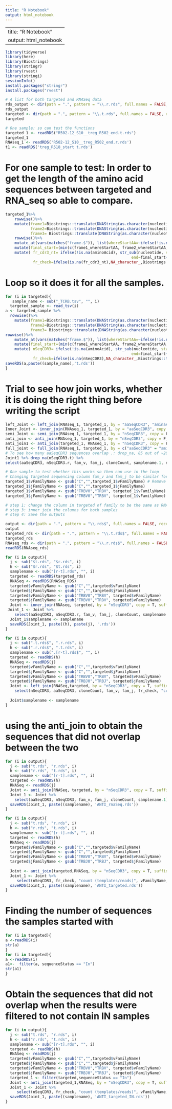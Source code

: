 ```yaml
---
title: "R Notebook"
output: html_notebook
---
```

---
title: "R Notebook"
output: html_notebook
---
```r
library(tidyverse)
library(here)
library(Biostrings)
library(stringr)
library(rvest)
library(stringi)
sessionInfo()
install.packages("stringr")
install.packages("rvest")
```
```r
# A list for both targeted and RNASeq data
rds_output <- dir(path = ".", pattern = "\\.r.rds", full.names = FALSE, recursive = TRUE)
rds_output
targeted <- dir(path = ".", pattern = "\\.t.rds", full.names = FALSE, recursive = TRUE)
targeted
```

```r
# One sample: so can test the functions
targeted_1 <- readRDS("R502-12_S10__treg_R502_end.t.rds")
targeted_1
RNAseq_1 <- readRDS('R502-12_S10__treg_R502_end.r.rds')
t1 <- readRDS('treg_R518_start t.rds')
```
# For one sample to test: In order to get the length of the amino acid sequences between targeted and RNA_seq so able to compare. 
```r
targeted_1%>%
    rowwise()%>%
    mutate(frame1=Biostrings::translate(DNAString(as.character(nucleotide))%>%subseq(.,1), if.fuzzy.codon="X")%>%as.character(),   #this is to obtain all 3 reading frames
           frame2=Biostrings::translate(DNAString(as.character(nucleotide))%>%subseq(.,2), if.fuzzy.codon="X")%>%as.character(),
           frame3= Biostrings::translate(DNAString(as.character(nucleotide))%>%subseq(.,3), if.fuzzy.codon="X")%>%as.character())%>%
    rowwise()%>%
    mutate_at(vars(matches("frame.$")), list(whereStartAA=~ifelse(!is.na(.), stri_locate_first_fixed(pattern=aminoAcid, str =.))))%>%  #here you find aminoAcid in these 3 frames
    mutate(final_start=(min(c(frame1_whereStartAA, frame2_whereStartAA, frame3_whereStartAA), na.rm=T)-1)*3+1)%>%  #and identify which one is the apropriate one; get nucleotide locations from aminoacid location
    mutate( fr_cdr3_nt= ifelse(!is.na(aminoAcid), str_sub(nucleotide, start=final_start,  #obtain the nucleotide sequence
                                                       end=final_start+nchar(aminoAcid)*3-1)  ,NA),
            fr_check=ifelse(is.na(fr_cdr3_nt),NA_character_,Biostrings::translate(DNAString(fr_cdr3_nt))%>%as.character())) #and translate it back yo aminoacids, to compare with the expected one
```

# Loop so it does it for all the samples.
```r
for (i in targeted){
   sample_name <- sub("_TCRB.tsv", "", i)
  targeted_sample <- read_tsv(i)
a <- targeted_sample %>%
  rowwise()%>%
    mutate(frame1=Biostrings::translate(DNAString(as.character(nucleotide))%>%subseq(.,1), if.fuzzy.codon="X")%>%as.character(),   
           frame2=Biostrings::translate(DNAString(as.character(nucleotide))%>%subseq(.,2), if.fuzzy.codon="X")%>%as.character(),
           frame3= Biostrings::translate(DNAString(as.character(nucleotide))%>%subseq(.,3), if.fuzzy.codon="X")%>%as.character()) %>% 
rowwise()%>% 
    mutate_at(vars(matches("frame.$")), list(whereStartAA=~ifelse(!is.na(.), stri_locate_first_fixed(pattern=aminoAcid, str =.))))%>%  
    mutate(final_start=(min(c(frame1_whereStartAA, frame2_whereStartAA, frame3_whereStartAA), na.rm=T)-1)*3+1)%>%  
    mutate( nSeqCDR3= ifelse(!is.na(aminoAcid), str_sub(nucleotide, start=final_start, 
                                                       end=final_start+nchar(aminoAcid)*3-1)  ,NA),
            fr_check=ifelse(is.na(nSeqCDR3),NA_character_,Biostrings::translate(DNAString(nSeqCDR3))%>%as.character())) 
saveRDS(a,paste((sample_name),'t.rds'))
}
```

# Trial to see how join works, whether it is doing the right thing before writing the script 
```r

left_Joint <- left_join(RNAseq_1, targeted_1, by = "aaSeqCDR3", "aminaAcid", copy = F, suffix = c(".r",".t")) # Shows all the amino acids of RNASeq and NA if not present in aaSeqCDR3 of targeted. 
Inner_Joint <- inner_join(RNAseq_1, targeted_1, by = "aaSeqCDR3", copy = F, suffix = c(".r", ".t")) # Shows all the amino acid sequences that were similar .: only 85
semi_Joint <- semi_join(RNAseq_1, targeted_1, by = "nSeqCDR3", copy = F, suffix = c(".r", ".t"))
anti_join <- anti_join(RNAseq_1, targeted_1, by = "nSeqCDR3", copy = F, suffix = c(".r", ".t"))
anti_join1 <- anti_join(targeted_1, RNAseq_1, by = "nSeqCDR3", copy = F, suffix = c(".r", ".t"))
full_joint <- full_join(RNAseq_1, targeted_1, by = c("aaSeqCDR3" = "aminoAcid"), copy = F, suffix = c(".r", ".t"))
# To see how many aaSeqCDR3 sequences overlap .: drop_na, 85 out of ~2000 RNAseq amino acid sequences
Joint1 %>% drop_na(nSeqCDR3.t) %>% 
select(aaSeqCDR3, nSeqCDR3.r, fam_v, fam_j, cloneCount, samplename.1, nSeqCDR3.t, vFamilyName, jFamilyName, "count (templates/reads)") # This gives all the ones that matched = 85 same as inner join
```
```r
# One sample to test whether this works so then can use in the loop
# Changing targeted sequencing column fam_v and fam_j to be similar format to RNAseq. 
targeted_1$vFamilyName <- gsub("C","",targeted_1$vFamilyName) # Remove the C from TCRBV
targeted_1$jFamilyName <- gsub("C","",targeted_1$jFamilyName)
targeted_1$vFamilyName <- gsub("TRBV0","TRBV", targeted_1$vFamilyName) # Remove the zero from one digit numbers= TRBV01 to TRBV1
targeted_1$jFamilyName <- gsub("TRBV0","TRBV", targeted_1$vFamilyName)
```

```r
# step 1: change the column in targeted of family to be the same as RNASeq
# step 3: inner join the columns for both samples
# step 4: Save the outputs

```

```r
output <- dir(path = ".", pattern = "\\.rds$", full.names = FALSE, recursive = TRUE)
output
targeted_rds <- dir(path = ".", pattern = "\\.t.rds$", full.names = FALSE, recursive = TRUE)
targeted_rds
RNAseq_rds <- dir(path = ".", pattern = "\\.r.rds$", full.names = FALSE, recursive = TRUE)
readRDS(RNAseq_rds)

for (i in output){
  j <- sub("$t.rds", "$r.rds", i)
  h <- sub("$r.rds", "$t.rds", i)
  samplename <- sub("[r-t].rds", "", i)
  targeted <- readRDS(targeted_rds)
  RNASeq <- readRDS(RNASeq_RDS)
  targeted$vFamilyName <- gsub("C","",targeted$vFamilyName)
  targeted$jFamilyName <- gsub("C","",targeted$jFamilyName) 
  targeted$vFamilyName <- gsub("TRBV0","TRBV", targeted$vFamilyName)
  targeted$jFamilyName <- gsub("TRBV0","TRBV", targeted$vFamilyName)
  Joint <- inner_join(RNAseq, targeted, by = "nSeqCDR3", copy = T, suffix = c(".r", ".t"))
 Joint_1 <- Joint %>% 
    select(aaSeqCDR3, nSeqCDR3.r, fam_v, fam_j, cloneCount, samplename.1, nSeqCDR3.t, vFamilyName, jFamilyName, "count (templates/reads)", "fr_check")
  Joint_1$samplename <- samplename
  saveRDS(Joint_1, paste((h), paste(j), '.rds'))
} 
```
```r
for (i in output){
  j <- sub(".t.rds$", ".r.rds", i)
  h <- sub(".r.rds$", ".t.rds", i)
  samplename <- sub(".[r-t].rds$", "", i)
  targeted <- readRDS(h)
  RNASeq <- readRDS(j)
  targeted$vFamilyName <- gsub("C","",targeted$vFamilyName)
  targeted$jFamilyName <- gsub("C","",targeted$jFamilyName) 
  targeted$vFamilyName <- gsub("TRBV0","TRBV", targeted$vFamilyName)
  targeted$jFamilyName <- gsub("TRBJ0","TRBJ", targeted$jFamilyName)
  Joint <- left_join(RNASeq,targeted, by = "nSeqCDR3", copy = T, suffix = c(".r", ".t")) %>% 
    select(nSeqCDR3, aaSeqCDR3, cloneCount, fam_v, fam_j, fr_check, "count (templates/reads)", vFamilyName, jFamilyName)
  
  Joint$samplename <- samplename
} 
```
# using the anti_join to obtain the sequences that did not overlap between the two
```r
for (i in output){
  j <- sub("t.rds", "r.rds", i)
  h <- sub("r.rds", "t.rds", i)
  samplename <- sub("[r-t].rds", "", i)
  targeted <- readRDS(h)
  RNASeq <- readRDS(j)
  Joint <- anti_join(RNASeq, targeted, by = "nSeqCDR3", copy = T, suffix = c(".r", ".t"))
  Joint_1 <- Joint %>% 
    select(aaSeqCDR3, nSeqCDR3, fam_v, fam_j, cloneCount, samplename.1)
  saveRDS(Joint_1, paste((samplename), 'ANTI_rnaSeq.rds'))
} 
```

```r
for (i in output){
  j <- sub("t.rds", "r.rds", i)
  h <- sub("r.rds", "t.rds", i)
  samplename <- sub("[r-t].rds", "", i)
  targeted <- readRDS(h)
  RNASeq <- readRDS(j)
  targeted$vFamilyName <- gsub("C","",targeted$vFamilyName)
  targeted$jFamilyName <- gsub("C","",targeted$jFamilyName) 
  targeted$vFamilyName <- gsub("TRBV0","TRBV", targeted$vFamilyName)
  targeted$jFamilyName <- gsub("TRBJ0","TRBJ", targeted$jFamilyName)
  
  Joint <- anti_join(targeted,RNASeq, by = "nSeqCDR3", copy = T, suffix = c(".r", ".t"))
  Joint_1 <- Joint %>% 
     select(nSeqCDR3, fr_check, "count (templates/reads)", vFamilyName, jFamilyName)
  saveRDS(Joint_1, paste((samplename), 'ANTI_targeted.rds'))
} 
```

# Finding the number of sequences the samples started with
```r
for (i in targeted){ 
a <-readRDS(i)
str(a)
}
for (i in targeted){ 
a <-readRDS(i)
a1<-  filter(a, sequenceStatus == "In") 
str(a1)
}
```


# Obtain the sequences that did not overlap when the results were filtered to not contain IN samples 
```r
for (i in output){
  j <- sub("t.rds", "r.rds", i)
  h <- sub("r.rds", "t.rds", i)
  samplename <- sub("[r-t].rds", "", i)
  targeted <- readRDS(h)
  RNASeq <- readRDS(j)
  targeted$vFamilyName <- gsub("C","",targeted$vFamilyName)
  targeted$jFamilyName <- gsub("C","",targeted$jFamilyName) 
  targeted$vFamilyName <- gsub("TRBV0","TRBV", targeted$vFamilyName)
  targeted$jFamilyName <- gsub("TRBJ0","TRBJ", targeted$jFamilyName)
  targeted_1 <- filter(targeted,sequenceStatus == "In")
  Joint <- anti_join(targeted_1,RNASeq, by = "nSeqCDR3", copy = T, suffix = c(".r", ".t"))
  Joint_1 <- Joint %>% 
     select(nSeqCDR3, fr_check, "count (templates/reads)", vFamilyName, jFamilyName)
  saveRDS(Joint_1, paste((samplename), 'ANTI_targeted_IN.rds'))
} 
```